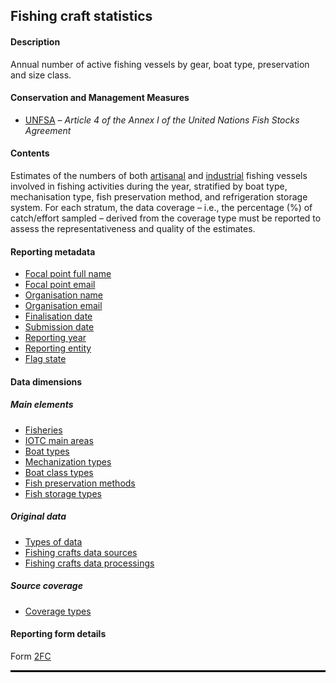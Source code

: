 ## Fishing craft statistics {#FCdataset}

#### Description

Annual number of active fishing vessels by gear, boat type, preservation and size class.

#### Conservation and Management Measures

- [UNFSA](https://www.un.org/depts/los/convention_agreements/texts/fish_stocks_agreement/CONF164_37.htm) -- _Article 4 of the Annex I of the United Nations Fish Stocks Agreement_

#### Contents

Estimates of the numbers of both [artisanal](#iotcartisanalfishingvessel) and [industrial](#iotcindustrialfishingvessel) fishing vessels involved in fishing activities during the year, stratified by boat type, mechanisation type, fish preservation method, and refrigeration storage system. For each stratum, the data coverage -- i.e., the percentage (%) of catch/effort sampled -- derived from the coverage type must be reported to assess the representativeness and quality of the estimates.

#### Reporting metadata

- [Focal point full name](#fcname)
- [Focal point email](#fcemail)
- [Organisation name](#orgname)
- [Organisation email](#orgemail)
- [Finalisation date](#findate)
- [Submission date](#subdate)
- [Reporting year](#repyear)
- [Reporting entity](#repentity)
- [Flag state](#repflagstate)

#### Data dimensions

##### Main elements

- [Fisheries](../domain/fisheries/#fisheries)
- [IOTC main areas](../domain/admin/#IOTCareasMain)
- [Boat types](../domain/fisheries/#boatTypes)
- [Mechanization types](../domain/fisheries/#mechanizationTypes)
- [Boat class types](..domain/fisheries/#boatClassTypes)
- [Fish preservation methods](../domain/fisheries/#fishPreservationMethods)
- [Fish storage types](../domain/fisheries/#fishStorageTypes)

##### Original data

- [Types of data](../domain/data/#types)
- [Fishing crafts data sources](../domain/data/#sourcesFC)
- [Fishing crafts data processings ](../domain/data/#processingsFC)

##### Source coverage

- [Coverage types](../domain/data/#coverageTypes)

#### Reporting form details

Form [2FC](../forms/#Form_2FC)

<hr style="border:1.5px solid black">
